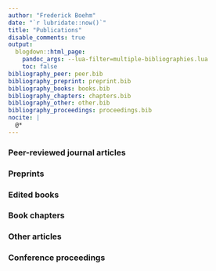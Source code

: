 ```yaml
--- 
author: "Frederick Boehm"
date: "`r lubridate::now()`" 
title: "Publications"
disable_comments: true
output:
  blogdown::html_page:
    pandoc_args: --lua-filter=multiple-bibliographies.lua
    toc: false
bibliography_peer: peer.bib
bibliography_preprint: preprint.bib
bibliography_books: books.bib
bibliography_chapters: chapters.bib
bibliography_other: other.bib
bibliography_proceedings: proceedings.bib
nocite: |
  @*
--- 
```



### Peer-reviewed journal articles

::: {#refs_peer}
:::


### Preprints

::: {#refs_preprint}
:::


### Edited books

::: {#refs_books}
:::


### Book chapters

::: {#refs_chapters}
:::


### Other articles

::: {#refs_other}
:::


### Conference proceedings

::: {#refs_proceedings}
:::


